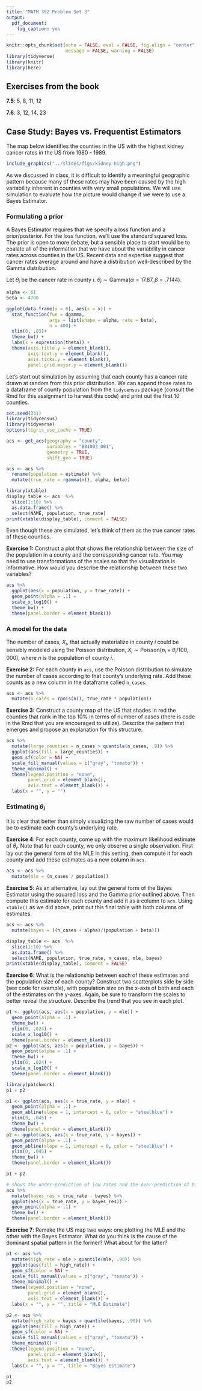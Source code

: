```yaml
---
title: "MATH 392 Problem Set 3"
output: 
  pdf_document: 
    fig_caption: yes
---
```


```r
knitr::opts_chunk$set(echo = FALSE, eval = FALSE, fig.align = "center", 
                      message = FALSE, warning = FALSE)
library(tidyverse)
library(knitr)
library(here)
```


## Exercises from the book

**7.5**: 5, 8, 11, 12

**7.6**: 3, 12, 14, 23

\newpage

## Case Study: Bayes vs. Frequentist Estimators

The map below identifies the counties in the US with the highest kidney cancer rates in the US from 1980 - 1989.

```r
include_graphics("../slides/figs/kidney-high.png")
```

As we discussed in class, it is difficult to identify a meaningful geographic pattern because many of these rates may have been caused by the high variability inherent in counties with very small populations. We will use simulation to evaluate how the picture would change if we were to use a Bayes Estimator.

### Formulating a prior

A Bayes Estimator requires that we specify a loss function and a prior/posterior. For the loss function, we'll use the standard squared loss. The prior is open to more debate, but a sensible place to start would be to coalate all of the information that we have about the variability in cancer rates across counties in the US. Recent data and expertise suggest that cancer rates average around and have a distribution well-described by the Gamma distribution.

Let $\theta_i$ be the cancer rate in county $i$. $\theta_i \sim \textrm{Gamma}(\alpha = 17.87, \beta = .7144)$.

```r
alpha <- 61
beta <- 4700 

ggplot(data.frame(x = 0), aes(x = x)) +
  stat_function(fun = dgamma, 
                args = list(shape = alpha, rate = beta), 
                n = 400) +
  xlim(0, .03)+
  theme_bw() +
  labs(x = expression(theta)) +
  theme(axis.title.y = element_blank(),
        axis.text.y = element_blank(),
        axis.ticks.y = element_blank(),
        panel.grid.major.y = element_blank())
```

Let's start out simulation by assuming that each county has a cancer rate drawn at random from this prior distribution. We can append those rates to a dataframe of county population from the `tidycensus` package (consult the Rmd for this assignment to harvest this code) and print out the first 10 counties.

```r
set.seed(331)
library(tidycensus)
library(tidyverse)
options(tigris_use_cache = TRUE)

acs <- get_acs(geography = "county", 
               variables = "B01003_001", 
               geometry = TRUE,
               shift_geo = TRUE) 

acs <- acs %>%
  rename(population = estimate) %>%
  mutate(true_rate = rgamma(n(), alpha, beta))

library(xtable)
display_table <- acs  %>%
  slice(1:10) %>%
  as.data.frame() %>%
  select(NAME, population, true_rate)
print(xtable(display_table), comment = FALSE)
```

Even though these are simulated, let's think of them as the true cancer rates of these counties.

**Exercise 1:** Construct a plot that shows the relationship between the size of the population in a county and the corresponding cancer rate. You may need to use transformations of the scales so that the visualization is informative. How would you describe the relationship between these two variables?

```r
acs %>%
  ggplot(aes(x = population, y = true_rate)) +
  geom_point(alpha = .1) +
  scale_x_log10() +
  theme_bw() +
  theme(panel.border = element_blank())
```


### A model for the data

The number of cases, $X_i$, that actually materialize in county $i$ could be sensibly modeled using the Poisson distribution, $X_i \sim \textrm{Poisson}(n_i \times \theta_i / 100{,}000)$, where $n$ is the population of county $i$.

**Exercise 2:** For each county in `acs`, use the Poisson distribution to simulate the number of cases according to that county's underlying rate. Add these counts as a new column in the dataframe called `n_cases`.

```r
acs <- acs %>%
  mutate(n_cases = rpois(n(), true_rate * population))
```


**Exercise 3:** Construct a county map of the US that shades in red the counties that rank in the top 10% in terms of number of cases (there is code in the Rmd that you are encouraged to utilize). Describe the pattern that emerges and propose an explanation for this structure.

```r
acs %>%
  mutate(large_counties = n_cases > quantile(n_cases, .9)) %>%
  ggplot(aes(fill = large_counties)) +
  geom_sf(color = NA) +
  scale_fill_manual(values = c("gray", "tomato")) +
  theme_minimal() +
  theme(legend.position = "none",
        panel.grid = element_blank(),
        axis.text = element_blank()) +
  labs(x = "", y = "") 
```



### Estimating $\theta_i$

It is clear that better than simply visualizing the raw number of cases would be to estimate each county's underlying rate.

**Exercise 4**: For each county, come up with the maximum likelihood estimate of $\theta_i$. Note that for each county, we only observe a single observation. First lay out the general form of the MLE in this setting, then compute it for each county and add these estimates as a new column in `acs`.

```r
acs <- acs %>%
  mutate(mle = (n_cases / population))
```


**Exercise 5**: As an alternative, lay out the general form of the Bayes Estimator using the squared loss and the Gamma prior outlined above. Then compute this estimate for each county and add it as a column to `acs`. Using `xtable()` as we did above, print out this final table with both columns of estimates.

```r
acs <- acs %>%
  mutate(bayes = ((n_cases + alpha)/(population + beta)))
```

```r
display_table <- acs  %>%
  slice(1:10) %>%
  as.data.frame() %>%
  select(NAME, population, true_rate, n_cases, mle, bayes)
print(xtable(display_table), comment = FALSE)
```


**Exercise 6**: What is the relationship between each of these estimates and the population size of each county? Construct two scatterplots side by side (see code for example), with population size on the x-axis of both and each of the estimates on the y-axes. Again, be sure to transform the scales to better reveal the structure. Describe the trend that you see in each plot.

```r
p1 <- ggplot(acs, aes(x = population, y = mle)) +
  geom_point(alpha = .1) +
  theme_bw() +
  ylim(0, .024) +
  scale_x_log10() +
  theme(panel.border = element_blank())
p2 <- ggplot(acs, aes(x = population, y = bayes)) +
  geom_point(alpha = .1) +
  theme_bw() +
  ylim(0, .024) +
  scale_x_log10() +
  theme(panel.border = element_blank())

library(patchwork)
p1 + p2
```

```r
p1 <- ggplot(acs, aes(x = true_rate, y = mle)) +
  geom_point(alpha = .1) +
  geom_abline(slope = 1, intercept = 0, color = "steelblue") +
  ylim(0, .045) +
  theme_bw() +
  theme(panel.border = element_blank())
p2 <- ggplot(acs, aes(x = true_rate, y = bayes)) +
  geom_point(alpha = .1) +
  geom_abline(slope = 1, intercept = 0, color = "steelblue") +
  ylim(0, .045) +
  theme_bw() +
  theme(panel.border = element_blank())

p1 + p2
```

```r
# shows the under-prediction of low rates and the over-prediction of high rates; demonstrates pooled estimation
acs %>%
  mutate(bayes_res = true_rate - bayes) %>%
  ggplot(aes(x = true_rate, y = bayes_res)) +
  geom_point(alpha = .1) +
  theme_bw() +
  theme(panel.border = element_blank())
```


**Exercise 7**: Remake the US map two ways: one plotting the MLE and the other with the Bayes Estimator. What do you think is the cause of the dominant spatial pattern in the former? What about for the latter?

\newpage

```r
p1 <- acs %>%
  mutate(high_rate = mle > quantile(mle, .90)) %>%
  ggplot(aes(fill = high_rate)) +
  geom_sf(color = NA) +
  scale_fill_manual(values = c("gray", "tomato")) +
  theme_minimal() +
  theme(legend.position = "none",
        panel.grid = element_blank(),
        axis.text = element_blank()) +
  labs(x = "", y = "", title = "MLE Estimate") 

p2 <- acs %>%
  mutate(high_rate = bayes > quantile(bayes, .90)) %>%
  ggplot(aes(fill = high_rate)) +
  geom_sf(color = NA) +
  scale_fill_manual(values = c("gray", "tomato")) +
  theme_minimal() +
  theme(legend.position = "none",
        panel.grid = element_blank(),
        axis.text = element_blank()) +
  labs(x = "", y = "", title = "Bayes Estimate") 

p1
p2
```



